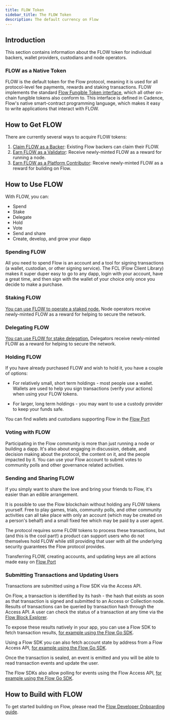```yaml
---
title: FLOW Token
sidebar_title: The FLOW Token
description: The default currency on Flow
---
```


## Introduction

This section contains information about the FLOW token for individual backers,
wallet providers, custodians and node operators.

### FLOW as a Native Token

FLOW is the default token for the Flow protocol, meaning it is used for all protocol-level fee payments,
rewards and staking transactions. FLOW implements the standard [Flow Fungible Token interface](https://github.com/onflow/flow-ft),
which all other on-chain fungible tokens also conform to. This interface is defined in Cadence,
Flow's native smart-contract programming language, which makes it easy to write applications that
interact with FLOW.

## How to Get FLOW

There are currently several ways to acquire FLOW tokens:

1. [Claim FLOW as a Backer](./delivery.mdx): Existing Flow backers can claim their FLOW.
1. [Earn FLOW as a Validator](https://developers.flow.com/nodes/staking/technical-overview): Receive newly-minted FLOW as a reward for running a node.
1. [Earn FLOW as a Platform Contributor](./earn.mdx): Receive newly-minted FLOW as a reward for building on Flow.

## How to Use FLOW

With FLOW, you can:

- Spend
- Stake
- Delegate
- Hold
- Vote
- Send and share
- Create, develop, and grow your dapp

### Spending FLOW

All you need to spend Flow is an account and a tool for signing transactions
(a wallet, custodian, or other signing service).
The FCL (Flow Client Library) makes it super duper easy to go to any dapp,
login with your account, have a great time,
and then sign with the wallet of your choice only once you decide to make a purchase.

### Staking FLOW

[You can use FLOW to operate a staked node.](https://developers.flow.com/nodes/staking/technical-overview) Node operators receive newly-minted FLOW
as a reward for helping to secure the network.

### Delegating FLOW

[You can use FLOW for stake delegation.](https://developers.flow.com/nodes/staking/technical-overview) Delegators receive newly-minted FLOW
as a reward for helping to secure the network.

### Holding FLOW

If you have already purchased FLOW and wish to hold it, you have a couple of options:

- For relatively small, short term holdings - most people use a wallet.
  Wallets are used to help you sign transactions (verify your actions) when using your FLOW tokens.

- For larger, long term holdings - you may want to use a custody provider to keep your funds safe.

You can find wallets and custodians supporting Flow in the [Flow Port](https://port.onflow.org/)

### Voting with FLOW

Participating in the Flow community is more than just running a node or building a dapp.
It's also about engaging in discussion, debate, and decision making about the protocol,
the content on it, and the people impacted by it.
You can use your Flow account to submit votes to community polls and other governance related activities.

### Sending and Sharing FLOW

If you simply want to share the love and bring your friends to Flow, it's easier than an edible arrangement.

It is possible to use the Flow blockchain without holding any FLOW tokens yourself.
Free to play games, trials, community polls,
and other community activities can all take place with only an account
(which may be created on a person's behalf)
and a small fixed fee which may be paid by a user agent.

The protocol requires some FLOW tokens to process these transactions,
but (and this is the cool part!) a product can support users who do not themselves hold FLOW
while still providing that user with all the underlying security guarantees the Flow protocol provides.

Transferring FLOW, creating accounts, and updating keys are all actions made easy on [Flow Port](https://port.onflow.org/)

### Submitting Transactions and Updating Users

Transactions are submitted using a Flow SDK via the Access API.

On Flow, a transaction is identified by its hash - the hash that exists as soon as that transaction is signed and submitted to an Access or Collection node.
Results of transactions can be queried by transaction hash through the Access API.
A user can check the status of a transaction at any time via the [Flow Block Explorer](https://flow.bigdipper.live/).

To expose these results natively in your app, you can use a Flow SDK to fetch transaction results,
[for example using the Flow Go SDK](https://github.com/onflow/flow-go-sdk#querying-transaction-results).

Using a Flow SDK you can also fetch account state by address from a Flow Access API,
[for example using the Flow Go SDK](https://github.com/onflow/flow-go-sdk#querying-accounts).

Once the transaction is sealed, an event is emitted and you will be able to read transaction events and update the user.

The Flow SDKs also allow polling for events using the Flow Access API,
[for example using the Flow Go SDK](https://github.com/onflow/flow-go-sdk#querying-events).

## How to Build with FLOW

To get started building on Flow, please read the [Flow Developer Onboarding guide](https://developers.flow.com/flow/dapp-development).

